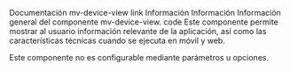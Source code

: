 Documentación mv-device-view
link Información
Información
Información general del componente mv-device-view.
code
Este componente permite mostrar al usuario información relevante de la aplicación, así como las características técnicas cuando se ejecuta en móvil y web.

Este componente no es configurable mediante parámetros u opciones.